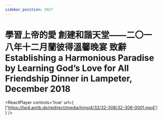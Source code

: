 ```yaml
---
sidebar_position: 5027
---
```



# 學習上帝的愛 創建和諧天堂——二〇一八年十二月蘭彼得溫馨晚宴 致辭 Establishing a Harmonious Paradise by Learning God’s Love for All Friendship Dinner in Lampeter, December 2018

<ReactPlayer controls='true' url={ ['https://tw4.amtb.de/redirect/media/himp4/32/32-308/32-308-0001.mp4'] } />